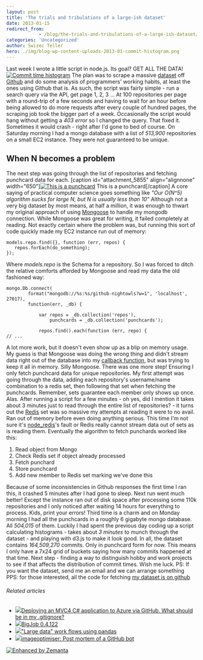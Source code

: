 ```yaml
---
layout: post
title: 'The trials and tribulations of a large-ish dataset'
date: 2013-01-15
redirect_from: 
            - /blog/the-trials-and-tribulations-of-a-large-ish-dataset/swizec/5852
categories: 'Uncategorized'
author: Swizec Teller
hero: ./img/blog-wp-content-uploads-2013-01-commit-histogram.png
---
```

Last week I wrote a little script in node.js. Its goal? GET ALL THE DATA! [![Commit time histogram](./img/blog-wp-content-uploads-2013-01-commit-histogram.png "Commit time histogram")](http://nightowls.swizec.com/histogram/hours) The plan was to scrape a massive [dataset](http://en.wikipedia.org/wiki/Data_set "Data set") off [Github](http://github.com "GitHub") and do some analysis of programmers' working habits, at least the ones using Github that is. As such, the script was fairly simple - run a search query via the API, get page 1, 2, 3 ... At 100 repositories per page with a round-trip of a few seconds and having to wait for an hour before being allowed to do more requests after every couple of hundred pages, the scraping job took the bigger part of a week. Occasionally the script would hang without getting a _403 error_ so I changed the query. That fixed it. Sometimes it would crash - right after I'd gone to bed of course. On Saturday morning I had a mongo database with a list of _513,900_ repositories on a small EC2 instance. They were not guaranteed to be unique.

## When N becomes a problem

The next step was going through the list of repositories and fetching punchcard data for each. \[caption id="attachment_5855" align="alignnone" width="650"][![This is a punchcard](http://swizec.com/blog/wp-content/uploads/2013/01/swizec-punchcard.png "This is a punchcard")](./img/blog-wp-content-uploads-2013-01-swizec-punchcard.png) This is a punchcard\[/caption] A core saying of practical computer science goes something like _"Our O(N^5) algorithm sucks for large N, but N is usually less than 10"_ Although not a very big dataset by most means, at half a million, it was enough to thwart my original approach of using [Mongoose](http://mongoosejs.com/) to handle my mongodb connection. While Mongoose was great for writing, it failed completely at reading. Not exactly certain where the problem was, but running this sort of code quickly made my EC2 instance run out of memory:

```
models.repo.find({}, function (err, repos) {
   repos.forEach(do_something);
});
```

Where _models.repo_ is the Schema for a repository. So I was forced to ditch the relative comforts afforded by Mongoose and read my data the old fashioned way:

```
mongo.Db.connect(
        format("mongodb://%s:%s/github-nightowls?w=1", 'localhost', 27017),
        function(err, _db) {

            var repos = _db.collection('repos'),
                punchcards = _db.collection('punchcards');

            repos.find().each(function (err, repo) {
// ...
```

A lot more work, but it doesn't even show up as a blip on memory usage. My guess is that Mongoose was doing the wrong thing and didn't stream data right out of the database into my [callback function](http://en.wikipedia.org/wiki/Callback_%28computer_programming%29 "Callback (computer programming)"), but was trying to keep it all in memory. Silly Mongoose. There was one more step! Ensuring I only fetch punchcard data for unique repositories. My first attempt was going through the data, adding each repository's username/name combination to a redis set, then following that set when fetching the punchcards. Remember, sets guarantee each member only shows up once. Alas. After running a script for a few minutes - oh yes, did I mention it takes about 3 minutes just to read through the entire list of repositories? - it turns out the [Redis](http://redis.io/ "Redis (data store)") set was so massive my attempts at reading it were to no avail. Ran out of memory before even doing anything serious. This time I'm not sure it's [node_redis](https://github.com/mranney/node_redis)'s fault or Redis really cannot stream data out of sets as is reading them. Eventually the algorithm to fetch punchards worked like this:

1. Read object from Mongo
2. Check Redis set if object already processed
3. Fetch punchard
4. Store punchcard
5. Add new member to Redis set marking we've done this

Because of some inconsistencies in Github responses the first time I ran this, it crashed 5 minutes after I had gone to sleep. Next run went much better! Except the instance ran out of disk space after processing some 110k repositories and I only noticed after waiting 14 hours for everything to process. Kids, print your errors! Third time is a charm and on Monday morning I had all the punchcards in a roughly 6 gigabyte mongo database. All _504,015_ of them. Luckily I had spent the previous day coding up a script calculating histograms - takes about _3 minutes_ to munch through the dataset - and playing with d3.js to make it look good. In all, the dataset contains _164,509,270_ commits. Only in punchcard form for now. This means I only have a 7x24 grid of buckets saying how many commits happened at that time. Next step - finding a way to distinguish hobby and work projects to see if that affects the distribution of commit times. Wish me luck. PS: If you want the dataset, send me an email and we can arrange something PPS: for those interested, all the code for fetching [my dataset is on github](https://github.com/Swizec/github-nightowls)

###### Related articles

- [![](http://i.zemanta.com/noimg_110_80_80.jpg)](http://stackoverflow.com/questions/14164108/deploying-an-mvc4-c-sharp-application-to-azure-via-github-what-should-be-in-my)[Deploying an MVC4 C# application to Azure via GitHub. What should be in my .gitignore?](http://stackoverflow.com/questions/14164108/deploying-an-mvc4-c-sharp-application-to-azure-via-github-what-should-be-in-my)
- [![](http://i.zemanta.com/138108576_80_80.jpg)](http://pypi.python.org/pypi/BigJob/0.4.122)[BigJob 0.4.122](http://pypi.python.org/pypi/BigJob/0.4.122)
- [![](http://i.zemanta.com/noimg_96_80_80.jpg)](http://stackoverflow.com/questions/14262433/large-data-work-flows-using-pandas)["Large data" work flows using pandas](http://stackoverflow.com/questions/14262433/large-data-work-flows-using-pandas)
- [![](http://i.zemanta.com/134901638_80_80.jpg)](http://port3000.co.uk/imageoptimiser-post-mortem-of-a-github-bot)[imageoptimiser: Post mortem of a GitHub bot](http://port3000.co.uk/imageoptimiser-post-mortem-of-a-github-bot)

[![Enhanced by Zemanta](http://img.zemanta.com/zemified_e.png?x-id=b124a913-ba09-45d1-84c3-ff52995f95e1)](http://www.zemanta.com/?px "Enhanced by Zemanta")
